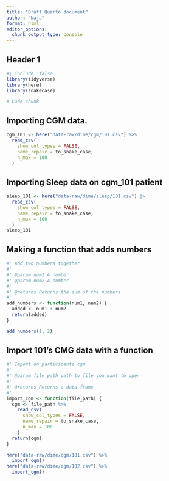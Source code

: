 ```yaml
---
title: "Draft Quarto document"
author: "Naja"
format: html
editor_options: 
  chunk_output_type: console
---
```


## Header 1

```r
#| include: false
library(tidyverse)
library(here)
library(snakecase)
```

```r
# Code chunk
```

## Importing CGM data. 
```r
cgm_101 <- here("data-raw/dime/cgm/101.csv") %>%
  read_csv(
    show_col_types = FALSE,
    name_repair = to_snake_case,
    n_max = 100
  )
```

## Importing Sleep data on cgm_101 patient

```r
sleep_101 <- here("data-raw/dime/sleep/101.csv") |>
  read_csv(
    show_col_types = FALSE,
    name_repair = to_snake_case,
    n_max = 100
  )
sleep_101
```

## Making a function that adds numbers

```r
#' Add two numbers together
#'
#' @param num1 A number
#' @param num2 A number
#'
#' @returns Returns the sum of the numbers
#'
add_numbers <- function(num1, num2) {
  added <- num1 + num2
  return(added)
}

add_numbers(1, 2)
```


## Import 101's CMG data with a function

```r
#' Import on participants cgm
#'
#' @param file_path path to file you want to open
#'
#' @returns Returns a data frame
#'
import_cgm <- function(file_path) {
  cgm <- file_path %>%
    read_csv(
      show_col_types = FALSE,
      name_repair = to_snake_case,
      n_max = 100
    )
  return(cgm)
}

here("data-raw/dime/cgm/101.csv") %>%
  import_cgm()
here("data-raw/dime/cgm/102.csv") %>%
  import_cgm()
```
